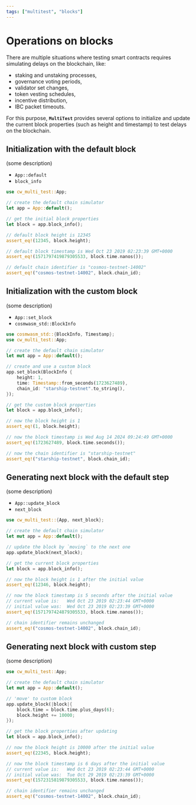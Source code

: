 ```yaml
---
tags: ["multitest", "blocks"]
---
```


# Operations on blocks

There are multiple situations where testing smart contracts requires simulating delays on the
blockchain, like:

- staking and unstaking processes,
- governance voting periods,
- validator set changes,
- token vesting schedules,
- incentive distribution,
- IBC packet timeouts.

For this purpose, **`MultiTest`** provides several options to initialize and update the current
block properties (such as height and timestamp) to test delays on the blockchain.

## Initialization with the default block

(some description)

- `App::default`
- `block_info`

```rust
use cw_multi_test::App;

// create the default chain simulator
let app = App::default();

// get the initial block properties
let block = app.block_info();

// default block height is 12345
assert_eq!(12345, block.height);

// default block timestamp is Wed Oct 23 2019 02:23:39 GMT+0000
assert_eq!(1571797419879305533, block.time.nanos());

// default chain identifier is "cosmos-testnet-14002"
assert_eq!("cosmos-testnet-14002", block.chain_id);
```

## Initialization with the custom block

(some description)

- `App::set_block`
- `cosmwasm_std::BlockInfo`

```rust
use cosmwasm_std::{BlockInfo, Timestamp};
use cw_multi_test::App;

// create the default chain simulator
let mut app = App::default();

// create and use a custom block
app.set_block(BlockInfo {
    height: 1,
    time: Timestamp::from_seconds(1723627489),
    chain_id: "starship-testnet".to_string(),
});

// get the custom block properties
let block = app.block_info();

// now the block height is 1
assert_eq!(1, block.height);

// now the block timestamp is Wed Aug 14 2024 09:24:49 GMT+0000
assert_eq!(1723627489, block.time.seconds());

// now the chain identifier is "starship-testnet"
assert_eq!("starship-testnet", block.chain_id);
```

## Generating next block with the default step

(some description)

- `App::update_block`
- `next_block`

```rust
use cw_multi_test::{App, next_block};

// create the default chain simulator
let mut app = App::default();

// update the block by `moving` to the next one
app.update_block(next_block);

// get the current block properties
let block = app.block_info();

// now the block height is 1 after the initial value
assert_eq!(12346, block.height);

// now the block timestamp is 5 seconds after the initial value
// current value is:   Wed Oct 23 2019 02:23:44 GMT+0000
// initial value was:  Wed Oct 23 2019 02:23:39 GMT+0000
assert_eq!(1571797424879305533, block.time.nanos());

// chain identifier remains unchanged
assert_eq!("cosmos-testnet-14002", block.chain_id);
```

## Generating next block with custom step

(some description)

```rust
use cw_multi_test::App;

// create the default chain simulator
let mut app = App::default();

// 'move' to custom block
app.update_block(|block|{
    block.time = block.time.plus_days(6);
    block.height += 10000;
});

// get the block properties after updating
let block = app.block_info();

// now the block height is 10000 after the initial value
assert_eq!(22345, block.height);

// now the block timestamp is 6 days after the initial value
// current value is:   Wed Oct 23 2019 02:23:44 GMT+0000
// initial value was:  Tue Oct 29 2019 02:23:39 GMT+0000
assert_eq!(1572315819879305533, block.time.nanos());

// chain identifier remains unchanged
assert_eq!("cosmos-testnet-14002", block.chain_id);
```
